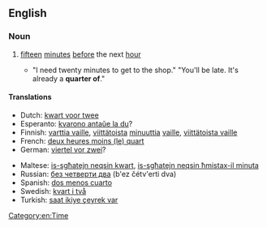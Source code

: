 ==English==

===Noun===
{{en-noun|head=[[quarter]] [[of]]|-}}

# {{idiomatic}} [[fifteen]] [[minute]]s [[before]] the next [[hour]]
#* "I need twenty minutes to get to the shop." "You'll be late. It's already a '''quarter of'''."

====Translations====
{{trans-top|fifteen minutes before the next hour}}
* Dutch: [[kwart voor twee]]
* Esperanto: [[kvarono antaŭe la du]]?
* Finnish: [[varttia vaille]], [[viittätoista]] [[minuuttia]] [[vaille]], [[viittätoista vaille]]
* French: [[deux heures moins (le) quart]]
* German: [[viertel vor zwei]]?
{{trans-mid}}
* Maltese: [[is-sgħatejn neqsin kwart]], [[is-sgħatejn neqsin ħmistax-il minuta]]
* Russian: [[без четверти два]] (b'ez čétv'erti dva)
* Spanish: [[dos menos cuarto]]
* Swedish: [[kvart i två]]
* Turkish: [[saat ikiye çeyrek var]]
{{trans-bottom}}

[[Category:en:Time]]